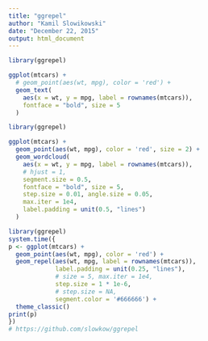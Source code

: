 ```yaml
---
title: "ggrepel"
author: "Kamil Slowikowski"
date: "December 22, 2015"
output: html_document
---
```


```r
library(ggrepel)

ggplot(mtcars) +
  # geom_point(aes(wt, mpg), color = 'red') +
  geom_text(
    aes(x = wt, y = mpg, label = rownames(mtcars)),
    fontface = "bold", size = 5
  )
```

```r
library(ggrepel)

ggplot(mtcars) +
  geom_point(aes(wt, mpg), color = 'red', size = 2) +
  geom_wordcloud(
    aes(x = wt, y = mpg, label = rownames(mtcars)),
    # hjust = 1,
    segment.size = 0.5,
    fontface = "bold", size = 5,
    step.size = 0.01, angle.size = 0.05,
    max.iter = 1e4,
    label.padding = unit(0.5, "lines")
  )
```

```r
library(ggrepel)
system.time({
p <- ggplot(mtcars) +
  geom_point(aes(wt, mpg), color = 'red') +
  geom_repel(aes(wt, mpg, label = rownames(mtcars)),
             label.padding = unit(0.25, "lines"),
             # size = 5, max.iter = 1e4,
             step.size = 1 * 1e-6,
             # step.size = NA,
             segment.color = '#666666') +
  theme_classic()
print(p)
})
# https://github.com/slowkow/ggrepel
```
